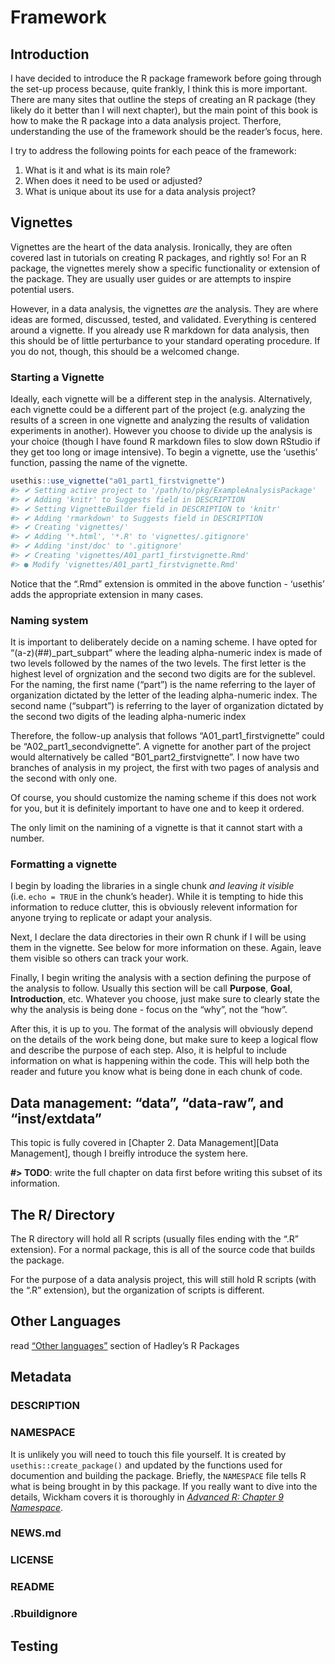 # Framework

## Introduction

I have decided to introduce the R package framework before going through the set-up process because, quite frankly, I think this is more important. There are many sites that outline the steps of creating an R package (they likely do it better than I will next chapter), but the main point of this book is how to make the R package into a data analysis project. Therfore, understanding the use of the framework should be the reader's focus, here.

I try to address the following points for each peace of the framework:

1. What is it and what is its main role?
2. When does it need to be used or adjusted?
3. What is unique about its use for a data analysis project?



## Vignettes

Vignettes are the heart of the data analysis. Ironically, they are often covered last in tutorials on creating R packages, and rightly so! For an R package, the vignettes merely show a specific functionality or extension of the package. They are usually user guides or are attempts to inspire potential users.

However, in a data analysis, the vignettes *are* the analysis. They are where ideas are formed, discussed, tested, and validated. Everything is centered around a vignette. If you already use R markdown for data analysis, then this should be of little perturbance to your standard operating procedure. If you do not, though, this should be a welcomed change.


### Starting a Vignette

Ideally, each vignette will be a different step in the analysis. Alternatively, each vignette could be a different part of the project (e.g. analyzing the results of a screen in one vignette and analyzing the results of validation experiments in another). However you choose to divide up the analysis is your choice (though I have found R markdown files to slow down RStudio if they get too long or image intensive). To begin a vignette, use the 'usethis' function, passing the name of the vignette.

```r
usethis::use_vignette("a01_part1_firstvignette")
#> ✔ Setting active project to '/path/to/pkg/ExampleAnalysisPackage'
#> ✔ Adding 'knitr' to Suggests field in DESCRIPTION
#> ✔ Setting VignetteBuilder field in DESCRIPTION to 'knitr'
#> ✔ Adding 'rmarkdown' to Suggests field in DESCRIPTION
#> ✔ Creating 'vignettes/'
#> ✔ Adding '*.html', '*.R' to 'vignettes/.gitignore'
#> ✔ Adding 'inst/doc' to '.gitignore'
#> ✔ Creating 'vignettes/A01_part1_firstvignette.Rmd'
#> ● Modify 'vignettes/A01_part1_firstvignette.Rmd'
```

Notice that the ".Rmd" extension is ommited in the above function - 'usethis' adds the appropriate extension in many cases. 


### Naming system

It is important to deliberately decide on a naming scheme. I have opted for "(a-z)(##)_part_subpart" where the leading alpha-numeric index is made of two levels followed by the names of the two levels. The first letter is the highest level of orgnization and the second two digits are for the sublevel. For the naming, the first name ("part") is the name referring to the layer of organization dictated by the letter of the leading alpha-numeric index. The second name ("subpart") is referring to the layer of organization dictated by the second two digits of the leading alpha-numeric index

Therefore, the follow-up analysis that follows "A01_part1_firstvignette" could be "A02_part1_secondvignette". A vignette for another part of the project would alternatively be called "B01_part2_firstvignette". I now have two branches of analysis in my project, the first with two pages of analysis and the second with only one.

Of course, you should customize the naming scheme if this does not work for you, but it is definitely important to have one and to keep it ordered.

The only limit on the namining of a vignette is that it cannot start with a number.


### Formatting a vignette

I begin by loading the libraries in a single chunk *and leaving it visible* (i.e. `echo = TRUE` in the chunk's header). While it is tempting to hide this information to reduce clutter, this is obviously relevent information for anyone trying to replicate or adapt your analysis. 

Next, I declare the data directories in their own R chunk if I will be using them in the vignette. See below for more information on these. Again, leave them visible so others can track your work.

Finally, I begin writing the analysis with a section defining the purpose of the analysis to follow. Usually this section will be call **Purpose**, **Goal**, **Introduction**, etc. Whatever you choose, just make sure to clearly state the why the analysis is being done - focus on the "why", not the "how".

After this, it is up to you. The format of the analysis will obviously depend on the details of the work being done, but make sure to keep a logical flow and describe the purpose of each step. Also, it is helpful to include information on what is happening within the code. This will help both the reader and future you know what is being done in each chunk of code.



## Data management: "data", "data-raw", and "inst/extdata"

This topic is fully covered in [Chapter 2. Data Management][Data Management], though I breifly introduce the system here.

**#> TODO**: write the full chapter on data first before writing this subset of its information.



## The R/ Directory

The R directory will hold all R scripts (usually files ending with the ".R" extension). For a normal package, this is all of  the source code that builds the package.

For the purpose of a data analysis project, this will still hold R scripts (with the ".R" extension), but the organization of scripts is different.



## Other Languages

read ["Other languages"](https://r-pkgs.org/inst.html#inst-other-langs) section of Hadley's R Packages



## Metadata


### DESCRIPTION



### NAMESPACE

It is unlikely you will need to touch this file yourself. It is created by `usethis::create_package()` and updated by the functions used for documention and building the package. Briefly, the `NAMESPACE` file tells R what is being brought in by this package. If you really want to dive into the details, Wickham covers it is thoroughly in [*Advanced R: Chapter 9 Namespace*](https://r-pkgs.org/namespace.html). 

### NEWS.md

### LICENSE

### README

### .Rbuildignore



## Testing



